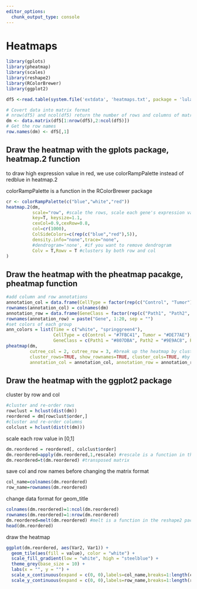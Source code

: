 ```yaml
---
editor_options: 
  chunk_output_type: console
---
```




# Heatmaps

```r
library(gplots)
library(pheatmap)
library(scales)
library(reshape2)
library(RColorBrewer)
library(ggplot2)
```

```r
df5 <-read.table(system.file('extdata', 'heatmaps.txt', package = 'lulab.plot', mustWork = T),header=T,sep="\t")

# Covert data into matrix format
# nrow(df5) and ncol(df5) return the number of rows and columns of matrix df5 respectively.
dm <- data.matrix(df5[1:nrow(df5),2:ncol(df5)])
# Get the row names
row.names(dm) <- df5[,1]
```

## Draw the heatmap with the gplots package, heatmap.2 function

to draw high expression value in red, we use colorRampPalette instead of redblue in heatmap.2

colorRampPalette is a function in the RColorBrewer package

```r

cr <- colorRampPalette(c("blue","white","red"))
heatmap.2(dm,
          scale="row", #scale the rows, scale each gene's expression value
          key=T, keysize=1.1, 
          cexCol=0.9,cexRow=0.8,
          col=cr(1000),
          ColSideColors=c(rep(c("blue","red"),5)),
          density.info="none",trace="none",
          #dendrogram='none', #if you want to remove dendrogram 
          Colv = T,Rowv = T #clusters by both row and col
)
```

## Draw the heatmap with the pheatmap pacakge, pheatmap function

```r
#add column and row annotations
annotation_col = data.frame(CellType = factor(rep(c("Control", "Tumor"), 5)), Time = 1:5)
rownames(annotation_col) = colnames(dm)
annotation_row = data.frame(GeneClass = factor(rep(c("Path1", "Path2", "Path3"), c(10, 4, 6))))
rownames(annotation_row) = paste("Gene", 1:20, sep = "")
#set colors of each group
ann_colors = list(Time = c("white", "springgreen4"), 
                  CellType = c(Control = "#7FBC41", Tumor = "#DE77AE"),
                  GeneClass = c(Path1 = "#807DBA", Path2 = "#9E9AC8", Path3 = "#BCBDDC"))
pheatmap(dm, 
         cutree_col = 2, cutree_row = 3, #break up the heatmap by clusters you define
         cluster_rows=TRUE, show_rownames=TRUE, cluster_cols=TRUE, #by default, pheatmap clusters by both row and col
         annotation_col = annotation_col, annotation_row = annotation_row,annotation_colors = ann_colors)
```

## Draw the heatmap with the ggplot2 package

cluster by row and col

```r
#cluster and re-order rows
rowclust = hclust(dist(dm))
reordered = dm[rowclust$order,]
#cluster and re-order columns
colclust = hclust(dist(t(dm)))
```

scale each row value in [0,1]

```r
dm.reordered = reordered[, colclust$order]
dm.reordered=apply(dm.reordered,1,rescale) #rescale is a function in the scales package
dm.reordered=t(dm.reordered) #transposed matrix
```
save col and row names before changing the matrix format

```r
col_name=colnames(dm.reordered) 
row_name=rownames(dm.reordered) 
```

change data format for geom_title 

```r
colnames(dm.reordered)=1:ncol(dm.reordered)
rownames(dm.reordered)=1:nrow(dm.reordered)
dm.reordered=melt(dm.reordered) #melt is a function in the reshape2 package
head(dm.reordered)
```

draw the heatmap

```r
ggplot(dm.reordered, aes(Var2, Var1)) + 
  geom_tile(aes(fill = value), color = "white") + 
  scale_fill_gradient(low = "white", high = "steelblue") +
  theme_grey(base_size = 10) + 
  labs(x = "", y = "") + 
  scale_x_continuous(expand = c(0, 0),labels=col_name,breaks=1:length(col_name)) + 
  scale_y_continuous(expand = c(0, 0),labels=row_name,breaks=1:length(row_name))
```

